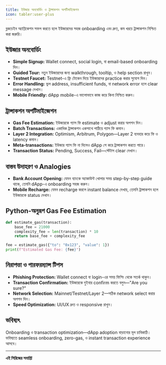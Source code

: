 ```yaml
---
title: ইউজার অনবোর্ডিং ও ট্রান্সাকশন অপটিমাইজেশন
icon: tabler:user-plus
---
```


ব্লকচেইন অ্যাপ্লিকেশন সফল করতে হলে ইউজারদের সহজ onboarding এবং দ্রুত, কম খরচে ট্রান্সাকশন নিশ্চিত করা জরুরি।

## ইউজার অনবোর্ডিং

- **Simple Signup:** Wallet connect, social login, বা email-based onboarding দিন।
- **Guided Tour:** নতুন ইউজারদের জন্য walkthrough, tooltip, ও help section রাখুন।
- **Testnet Faucet:** Testnet-এ ফ্রি টোকেন দিয়ে ইউজারদের practice করার সুযোগ দিন।
- **Error Handling:** ভুল address, insufficient funds, বা network error হলে clear message দেখান।
- **Mobile Friendly:** dApp mobile-এ ভালোভাবে কাজ করে কিনা নিশ্চিত করুন।

## ট্রান্সাকশন অপটিমাইজেশন

- **Gas Fee Estimation:** ইউজারকে গ্যাস ফি estimate ও adjust করার অপশন দিন।
- **Batch Transactions:** একাধিক ট্রান্সাকশন একসাথে পাঠিয়ে গ্যাস ফি কমান।
- **Layer 2 Integration:** Optimism, Arbitrum, Polygon—Layer 2 ব্যবহার করে ফি ও latency কমান।
- **Meta-transactions:** ইউজার গ্যাস ফি না দিলেও dApp পে করে ট্রান্সাকশন করতে পারে।
- **Transaction Status:** Pending, Success, Fail—স্টেটাস clear দেখান।

## বাস্তব উদাহরণ ও Analogies

- **Bank Account Opening:** যেমন ব্যাংকে অ্যাকাউন্ট খোলার সময় step-by-step guide থাকে, তেমনি dApp-এ onboarding সহজ করুন।
- **Mobile Recharge:** যেমন recharge করলে instant balance দেখায়, তেমনি ট্রান্সাকশন হলে ইউজারকে status দেখান।

## Python-অনুরূপ Gas Fee Estimation

```python
def estimate_gas(transaction):
    base_fee = 21000
    complexity_fee = len(transaction) * 10
    return base_fee + complexity_fee

fee = estimate_gas({"to": "0x123", "value": 1})
print(f"Estimated Gas Fee: {fee}")
```

## নিরাপত্তা ও পারফরম্যান্স টিপস

- **Phishing Protection:** Wallet connect বা login-এর সময় ফিশিং থেকে সতর্ক থাকুন।
- **Transaction Confirmation:** ইউজারকে দুইবার confirm করতে বলুন—"Are you sure?"
- **Network Selection:** Mainnet/Testnet/Layer 2—সঠিক network select করার অপশন দিন।
- **Speed Optimization:** UI/UX দ্রুত ও responsive রাখুন।

## ভবিষ্যৎ

Onboarding ও transaction optimization—dApp adoption বাড়ানোর মূল চাবিকাঠি। ভবিষ্যতে seamless onboarding, zero-gas, ও instant transaction experience আসবে।

---

**এই সিরিজের সমাপ্তি!**
